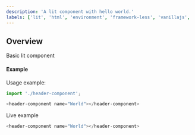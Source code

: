 ```yaml
---
description: 'A lit component with hello world.'
labels: ['lit', 'html', 'environment', 'framework-less', 'vanillajs', 'vanilla js', 'web-components']
---
```


## Overview
Basic lit component 

#### Example

Usage example:

```js
import './header-component';

<header-component name="World"></header-component>

```

Live example

```js live=true
<header-component name="World"></header-component>
```
